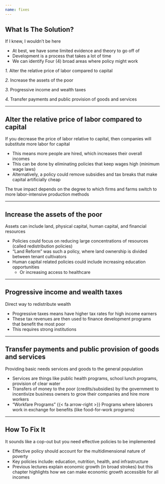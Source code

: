 ```yaml
---
name: fixes
---
```


## What Is The Solution?

[If I knew, I wouldn't be here]{.hi .align-center}

::: {.fragment}
- At best, we have some limited evidence and theory to go off of
- Development is a process that takes a lot of time
- We can identify [Four (4)]{.hp} broad areas where policy might work
:::

::: {.fragment}
[_1._]{.hp} [Alter the relative price of labor compared to capital]{.hi}

[_2._]{.hp} [Increase the assets of the poor]{.hi}

[_3._]{.hp} [Progressive income and wealth taxes]{.hi}

[_4._]{.hp} [Transfer payments and public provision of goods and services]{.hi}
:::

---

## Alter the relative price of labor compared to capital

[If you decrease the price of labor relative to capital, then companies will substitute more labor for capital]{.hi .align-center}

::: {.incremental}
- This means more people are hired, which increases their overall incomes
- This can be done by eliminating policies that keep wages high (minimum wage laws)
- Alternatively, a policy could remove subsidies and tax breaks that make capital artificially cheap
:::

::: {.notes}
The true impact depends on the degree to which firms and farms switch to more labor-intensive production methods
:::

---

## Increase the assets of the poor

[Assets can include land, physical capital, human capital, and financial resources]{.hi .align-center}

::: {.incremental}
- Policies could focus on reducing large concentrations of resources (called redistribution policies)
- ["Land Reform"]{.h} was such a policy, where land ownership is divided between tenant cultivators
- Human capital related policies could include increasing education opportunities
    - Or increasing access to healthcare
:::

---

## Progressive income and wealth taxes

[Direct way to redistribute wealth]{.hi .align-center}

::: {.incremental}
- Progressive taxes means have higher tax rates for high income earners
- These tax revenues are then used to finance development programs that benefit the most poor
- This requires strong institutions
:::

---

## Transfer payments and public provision of goods and services

[Providing basic needs services and goods to the general population]{.hi .align-center}

::: {.incremental}
- Services are things like public health programs, school lunch programs, provision of clear water
- Transfers of money to the poor (credits/subsidies) by the government to incentivize business owners to grow their companies and hire more workers
- ["Workfare Programs"]{.h} {{< fa arrow-right >}} Programs where laborers work in exchange for benefits (like food-for-work programs)
:::

---

## How To Fix It

It sounds like a cop-out but you need [effective policies]{.hi} to be implemented

::: {.fragment}
- Effective policy should account for the multidimensional nature of poverty
- Key policies include: education, nutrition, health, and infrastructure
- Previous lectures explain economic growth (in broad strokes) but this chapter highlights how we can make economic growth accessible for all incomes
:::